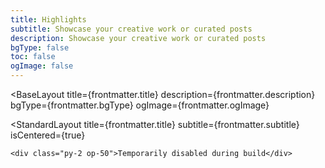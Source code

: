 ```yaml
---
title: Highlights
subtitle: Showcase your creative work or curated posts
description: Showcase your creative work or curated posts
bgType: false
toc: false
ogImage: false
---
```



<BaseLayout
  title={frontmatter.title}
  description={frontmatter.description}
  bgType={frontmatter.bgType}
  ogImage={frontmatter.ogImage}
>
  <StandardLayout
    title={frontmatter.title}
    subtitle={frontmatter.subtitle}
    isCentered={true}
  >
    <div class="py-2 op-50">Temporarily disabled during build</div>
  </StandardLayout>
</BaseLayout>
